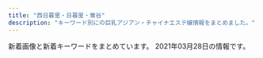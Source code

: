 ```yaml
---
title: "西日暮里・日暮里・鶯谷"
description: "キーワード別にの巨乳アジアン・チャイナエステ嬢情報をまとめました。"
---
```


新着画像と新着キーワードをまとめています。
2021年03月28日の情報です。

<DmmAffiliateIns />
<KeywordTable
  shops={
    [
    {
        "name": "\u6843",
        "station": "JR\u65e5\u66ae\u91cc\u99c5\u5357\u53e3",
        "url": "http://momo.tyo.cm/",
        "keywords": {
            "D": 20,
            "85": 5,
            "86": 15
        },
        "img_links": [
            "http://momo.tyo.cm/images/nav_link01.png",
            "http://momo.tyo.cm/images/bg_pick.png",
            "http://momo.tyo.cm/images/tit_com03.png",
            "http://momo.tyo.cm/images/nav_link03.png",
            "http://momo.tyo.cm/images/nav_link04.png",
            "http://momo.tyo.cm/photos/sites/53/2021/02/2021021607405730.jpg",
            "http://momo.tyo.cm/images/border02.png",
            "http://momo.tyo.cm/images/top_slider01.jpg",
            "http://momo.tyo.cm/images/tit03.png",
            "http://momo.tyo.cm/images/tit_com01.png",
            "http://momo.tyo.cm/images/tit01.png",
            "http://momo.tyo.cm/images/tit_link01.png",
            "http://momo.tyo.cm/images/pagetop.png",
            "http://momo.tyo.cm/photos/sites/53/2021/02/2021021607405658.jpg",
            "http://momo.tyo.cm/images/tit05.png",
            "http://momo.tyo.cm/images/tit04.png",
            "http://momo.tyo.cm/images/tit_staff.png",
            "http://momo.tyo.cm/images/tit_com.png",
            "http://momo.tyo.cm/images/tit_com04.png",
            "http://momo.tyo.cm/images/nav_link05.png",
            "http://momo.tyo.cm/images/nav_link06.png",
            "http://momo.tyo.cm/images/top_slider02.jpg",
            "http://momo.tyo.cm/photos/sites/53/2021/02/2021021607405578.jpg",
            "http://momo.tyo.cm/photos/sites/53/2021/02/2021021607405882.jpg",
            "http://momo.tyo.cm/images/tit_com02.png",
            "http://momo.tyo.cm/images/news.png",
            "http://momo.tyo.cm/images/tit_com05.png",
            "http://momo.tyo.cm/images/tit02.png",
            "http://momo.tyo.cm/images/border01.png",
            "http://momo.tyo.cm/images/nav_link02.png"
        ]
    },
    {
        "name": "\u306f\u305f\u3061",
        "img_links": [
            "http://www.mac-riraku106.xyz/static/picture/michi02.png",
            "http://www.mac-riraku106.xyz/static/picture/top-img09.png",
            "http://www.mac-riraku106.xyz/uploads/190723/33-1.jpg",
            "http://www.mac-riraku106.xyz/uploads/190723/1-2.jpg",
            "http://www.mac-riraku106.xyz/uploads/191106/1-191106092S0357.jpg",
            "http://www.mac-riraku106.xyz/static/picture/1.jpg",
            "http://www.mac-riraku106.xyz/static/picture/2.jpg",
            "http://www.mac-riraku106.xyz/uploads/191219/1-19121912423J29.jpg",
            "http://www.mac-riraku106.xyz/uploads/200317/1-20031G4420c38.jpg",
            "http://www.mac-riraku106.xyz/uploads/200501/1-200501144951148.jpg",
            "http://www.mac-riraku106.xyz/uploads/200325/1-2003251H340B9.jpg",
            "http://www.mac-riraku106.xyz/uploads/190723/21-1.jpg",
            "http://www.mac-riraku106.xyz/uploads/190723/1-1.jpg",
            "http://www.mac-riraku106.xyz/uploads/200501/1-200501145011C2.jpg",
            "http://www.mac-riraku106.xyz/uploads/191128/1-19112Q3102OP.jpg",
            "http://www.mac-riraku106.xyz/uploads/191209/1-191209122ZY50.jpg",
            "http://www.mac-riraku106.xyz/uploads/190723/23-1.jpg",
            "http://www.mac-riraku106.xyz/uploads/191128/1-19112Q3111UF.jpg",
            "http://www.mac-riraku106.xyz/uploads/200501/1-200501125150516.jpg",
            "http://www.mac-riraku106.xyz/uploads/200317/1-20031G44235R7.jpg",
            "http://www.mac-riraku106.xyz/uploads/200310/1-200310130925920.jpg",
            "http://www.mac-riraku106.xyz/uploads/200801/1-200P1110A4M2.jpg",
            "http://www.mac-riraku106.xyz/uploads/190723/10-2.jpg",
            "http://www.mac-riraku106.xyz/uploads/191106/1-191106092T0531.jpg",
            "http://www.mac-riraku106.xyz/static/picture/top-img03.png",
            "http://www.mac-riraku106.xyz/uploads/200818/1-200QQ554231G.jpg",
            "http://www.mac-riraku106.xyz/uploads/190723/34-1.jpg",
            "http://www.mac-riraku106.xyz/uploads/190723/25-1.jpg",
            "http://www.mac-riraku106.xyz/uploads/191209/1-191209123459153.jpg",
            "http://www.mac-riraku106.xyz/uploads/200501/1-200501125251121.jpg",
            "http://www.mac-riraku106.xyz/uploads/200501/1-200501125300127.jpg",
            "http://www.mac-riraku106.xyz/uploads/200310/1-20031013091I08.jpg",
            "http://www.mac-riraku106.xyz/uploads/190926/1-1Z926131R6102.jpg",
            "http://www.mac-riraku106.xyz/uploads/200818/1-200QQ5535E92.jpg",
            "http://www.mac-riraku106.xyz/uploads/190723/23-2.jpg",
            "http://www.mac-riraku106.xyz/uploads/200317/1-20031G44220J0.jpg",
            "http://www.mac-riraku106.xyz/uploads/190723/10-1.jpg",
            "http://www.mac-riraku106.xyz/uploads/200801/1-200P1110631926.jpg",
            "http://www.mac-riraku106.xyz/uploads/200325/1-2003251H312V4.jpg",
            "http://www.mac-riraku106.xyz/uploads/191008/1-19100Q5453V63.jpg",
            "http://www.mac-riraku106.xyz/static/picture/top-img02.png",
            "http://www.mac-riraku106.xyz/uploads/190906/1-1ZZ612503C39.jpg",
            "http://www.mac-riraku106.xyz/uploads/200310/1-200310130Z0421.jpg",
            "http://www.mac-riraku106.xyz/uploads/200818/1-200QQ55415J4.jpg",
            "http://www.mac-riraku106.xyz/uploads/190906/1-1ZZ6125225A4.jpg",
            "http://www.mac-riraku106.xyz/static/picture/call.png",
            "http://www.mac-riraku106.xyz/uploads/200801/1-200P1110412514.jpg",
            "http://www.mac-riraku106.xyz/uploads/191209/1-1912091229204E.jpg",
            "http://www.mac-riraku106.xyz/uploads/190926/1-1Z926131T2408.jpg",
            "http://www.mac-riraku106.xyz/static/picture/tel.png",
            "http://www.mac-riraku106.xyz/uploads/191106/1-191106092J62Y.jpg",
            "http://www.mac-riraku106.xyz/uploads/200608/1-20060Q02506204.jpg",
            "http://www.mac-riraku106.xyz/uploads/200608/1-20060Q0251EY.jpg",
            "http://www.mac-riraku106.xyz/uploads/191219/1-191219124141563.jpg",
            "http://www.mac-riraku106.xyz/static/picture/michi01.png",
            "http://www.mac-riraku106.xyz/uploads/190826/1-1ZR614462Qa.jpg",
            "http://www.mac-riraku106.xyz/uploads/200501/1-200501145002a7.jpg",
            "http://www.mac-riraku106.xyz/uploads/191008/1-19100Q5451M20.jpg",
            "http://www.mac-riraku106.xyz/uploads/191128/1-19112Q31009521.jpg",
            "http://www.mac-riraku106.xyz/static/picture/top-img01.png",
            "http://www.mac-riraku106.xyz/uploads/190723/23-3.jpg",
            "http://www.mac-riraku106.xyz/uploads/200501/1-200501125159161.jpg",
            "http://www.mac-riraku106.xyz/uploads/190826/1-1ZR6144611E0.jpg",
            "http://www.mac-riraku106.xyz/uploads/190723/30-1.jpg"
        ],
        "keywords": {
            "85": 16,
            "86": 20,
            "F": 3,
            "D": 48,
            "C": 18,
            "E": 6,
            "94": 3
        },
        "station": "JR\u65e5\u66ae\u91cc\u99c5\u5357\u53e3",
        "url": "http://www.mac-riraku106.xyz/"
    },
    {
        "station": "\u65e5\u66ae\u91cc\u99c5\u6771\u53e3",
        "url": "http://www.relax-mirai.info/",
        "keywords": {},
        "img_links": [
            "http://www.relax-mirai.info/gals/aki1.jpg",
            "http://www.relax-mirai.info/images/risa1.jpg",
            "http://www.relax-mirai.info/images/momo1.jpg",
            "http://www.relax-mirai.info/images/info01.jpg",
            "http://www.relax-mirai.info/images/m04.jpg",
            "http://www.relax-mirai.info/i/120/sayuri1.jpg",
            "http://www.relax-mirai.info/gals/risa1.jpg",
            "http://www.relax-mirai.info/gals/emi1.jpg",
            "http://www.relax-mirai.info/images/qr.jpg",
            "http://www.relax-mirai.info/i/images/momo1.jpg",
            "http://www.relax-mirai.info/i/images/sayuri1.jpg",
            "http://www.relax-mirai.info/gals/kaka1.jpg",
            "http://www.relax-mirai.info/images/info02.jpg",
            "http://www.relax-mirai.info/images/m03.jpg",
            "http://www.relax-mirai.info/images/m02.jpg",
            "http://www.relax-mirai.info/images/sayuri1.jpg"
        ],
        "name": "\u672a\u6765"
    },
    {
        "name": "\u685c\u306e\u5bb6",
        "url": "http://www.es-ms.work/",
        "keywords": {},
        "station": "JR\u9daf\u8c37\u99c5\u5317\u53e3",
        "img_links": [
            "http://www.es-ms.work/images/ac1.jpg",
            "http://www.es-ms.work/images/staff_t.jpg",
            "http://www.es-ms.work/images/tg.jpg",
            "http://www.es-ms.work/images/sys.jpg",
            "http://www.es-ms.work/images/rec2.jpg",
            "http://www.es-ms.work/img/rina1.jpg",
            "http://www.es-ms.work/images/int2.jpg",
            "http://www.es-ms.work/images/s1.png",
            "http://www.es-ms.work/staff/kaya.jpg",
            "http://www.es-ms.work/img/kaya1.jpg",
            "http://www.es-ms.work/images/interior_t.jpg",
            "http://www.es-ms.work/images/rec1.jpg",
            "http://www.es-ms.work/images/3.jpg",
            "http://www.es-ms.work/images/int1.jpg",
            "http://www.es-ms.work/images/head.jpg",
            "http://www.es-ms.work/images/2.jpg",
            "http://www.es-ms.work/images/news.jpg",
            "http://www.es-ms.work/staff/rina.jpg",
            "http://www.es-ms.work/images/1.jpg",
            "http://www.es-ms.work/staff/sayuri.jpg",
            "http://www.es-ms.work/img/sayuri1.jpg"
        ]
    },
    {
        "keywords": {
            "C": 6
        },
        "url": "http://www.en-nippori.net/",
        "station": "JR\u65e5\u66ae\u91cc\u99c5\u6771\u53e3",
        "img_links": [
            "http://www.en-nippori.net/image/mainparts/images/navi01_07.jpg",
            "http://www.en-nippori.net/image/therapist/02.jpg",
            "http://www.en-nippori.net/image/therapist/04.jpg",
            "http://www.en-nippori.net/image/therapist/03.jpg",
            "http://www.en-nippori.net/image/mainparts/images/navi01_03.jpg",
            "http://www.en-nippori.net/image/therapist/01.jpg",
            "http://www.en-nippori.net/image/mainparts/images/navi01_04.jpg",
            "http://www.en-nippori.net/image/therapist/06.jpg",
            "http://www.en-nippori.net/image/mainparts/images/navi01_02.jpg",
            "http://www.en-nippori.net/image/index/top.jpg",
            "http://www.en-nippori.net/image/mainparts/images/navi01_06.jpg",
            "http://www.en-nippori.net/image/mainparts/images/navi01_05.jpg",
            "http://www.en-nippori.net/image/mainparts/main.jpg"
        ],
        "name": "\u7e01"
    },
    {
        "url": "http://es-rlx.com/",
        "name": "\u5065\u7f8e\u5802",
        "keywords": {
            "C": 21
        },
        "img_links": [
            "http://es-rlx.com/img/access/roaddm.png",
            "http://es-rlx.com/staff/mai/01.jpg",
            "http://es-rlx.com/staff/minami/01.jpg",
            "http://es-rlx.com/pic/head.png",
            "http://es-rlx.com/img/access/kanban.png",
            "http://es-rlx.com/img/access/road01.jpg",
            "http://es-rlx.com/img/access/road04.jpg",
            "http://es-rlx.com/staff/minami/01mb.jpg",
            "http://es-rlx.com/img/ttl_mobile.png",
            "http://es-rlx.com/staff/rumi/01mb.jpg",
            "http://es-rlx.com/img/access/road02.jpg",
            "http://es-rlx.com/img/ttl_tnew.png",
            "http://es-rlx.com/staff/sakura/01mb.jpg",
            "http://es-rlx.com/staff/sakura/01.jpg",
            "http://es-rlx.com/staff/yuki/01mb.jpg",
            "http://es-rlx.com/img/ttl_staff.png",
            "http://es-rlx.com/staff/anna/01mb.jpg",
            "http://es-rlx.com/staff/anna/01.jpg",
            "http://es-rlx.com/staff/yuki/01.jpg",
            "http://es-rlx.com/img/access/road03.jpg",
            "http://es-rlx.com/img/ttl_rec.png",
            "http://es-rlx.com/pic/top1.jpg",
            "http://es-rlx.com/img/ft_tel.png",
            "http://es-rlx.com/staff/mai/01mb.jpg",
            "http://es-rlx.com/i/files/homeimg.jpg",
            "http://es-rlx.com/staff/rumi/01.jpg",
            "http://es-rlx.com/pic/top3.jpg",
            "http://es-rlx.com/pic/top2.jpg",
            "http://es-rlx.com/img/youtube.jpg"
        ],
        "station": "JR\u9daf\u8c37\u99c5\u5317\u53e3"
    },
    {
        "name": "\u3082\u307f\u306e\u6728",
        "keywords": {
            "87": 8,
            "85": 12,
            "E": 4,
            "C": 15,
            "86": 4,
            "83": 4,
            "D": 24
        },
        "station": "\u753a\u5c4b\u99c51\u756a\u51fa\u53e3",
        "img_links": [
            "https://mominoki.tyo.ac/images/themes/pink/line.png",
            "https://mominoki.tyo.ac/images/room3.jpg",
            "https://mominoki.tyo.ac/photos/sites/41/2020/11/2020111401222038.jpg",
            "https://mominoki.tyo.ac/photos/sites/41/2021/03/202103150747058.jpg",
            "https://mominoki.tyo.ac/photos/sites/41/2020/09/2020092801595154.jpg",
            "https://mominoki.tyo.ac/photos/sites/41/2020/09/2020092804344750.jpg",
            "https://mominoki.tyo.ac/images/themes/pink/no2.png",
            "https://mominoki.tyo.ac/photos/sites/41/2020/09/2020092804344656.jpg",
            "https://mominoki.tyo.ac/images/room2.jpg",
            "https://mominoki.tyo.ac/images/themes/pink/s_pickup.png",
            "https://mominoki.tyo.ac/images/themes/pink/mobile.jpg",
            "https://mominoki.tyo.ac/photos/sites/41/2021/03/202103150746598.jpg",
            "https://mominoki.tyo.ac/images/themes/pink/s_newface.png",
            "https://mominoki.tyo.ac/images/room4.jpg",
            "https://mominoki.tyo.ac/photos/sites/41/2020/09/2020092810535583.jpg",
            "https://mominoki.tyo.ac/images/themes/pink/r3.jpg",
            "https://mominoki.tyo.ac/images/themes/pink/s_news.png",
            "https://mominoki.tyo.ac/images/themes/pink/no1.png",
            "https://mominoki.tyo.ac/photos/sites/41/2020/09/2020092804344859.jpg",
            "https://mominoki.tyo.ac/images/themes/pink/s_ranking.png",
            "https://mominoki.tyo.ac/images/room1.jpg",
            "https://mominoki.tyo.ac/images/themes/pink/s_staff.png",
            "https://mominoki.tyo.ac/images/themes/pink/s_link.png"
        ],
        "url": "https://mominoki.tyo.ac/"
    },
    {
        "img_links": [
            "http://www.hohoemi.es-relax.info/images/nanami1.jpg",
            "http://www.hohoemi.es-relax.info/i/room/r02.jpg",
            "http://www.hohoemi.es-relax.info/images/r04.jpg",
            "http://www.hohoemi.es-relax.info/gals/mirai1.jpg",
            "http://www.hohoemi.es-relax.info/images/r02.jpg",
            "http://www.hohoemi.es-relax.info/images/img04.jpg",
            "http://www.hohoemi.es-relax.info/gals/yuri1.jpg",
            "http://www.hohoemi.es-relax.info/i/room/r01.jpg",
            "http://www.hohoemi.es-relax.info/gals/yuyu1.jpg",
            "http://www.hohoemi.es-relax.info/gals/nanami1.jpg",
            "http://www.hohoemi.es-relax.info/gals/nana1.jpg",
            "http://www.hohoemi.es-relax.info/images/162-1.jpg",
            "http://www.hohoemi.es-relax.info/images/img02.jpg",
            "http://www.hohoemi.es-relax.info/images/img03.jpg",
            "http://www.hohoemi.es-relax.info/gals/egao1.jpg",
            "http://www.hohoemi.es-relax.info/i/room/r03.jpg",
            "http://www.hohoemi.es-relax.info/images/r01.jpg",
            "http://www.hohoemi.es-relax.info/images/r03.jpg",
            "http://www.hohoemi.es-relax.info/gals/karin1.jpg",
            "http://www.hohoemi.es-relax.info/i/room/r04.jpg",
            "http://www.hohoemi.es-relax.info/gals/monika1.jpg",
            "http://www.hohoemi.es-relax.info/gals/rika1.jpg",
            "http://www.hohoemi.es-relax.info/images/r05.jpg",
            "http://www.hohoemi.es-relax.info/images/newsbar.jpg"
        ],
        "url": "http://www.hohoemi.es-relax.info/",
        "station": "JR\u897f\u65e5\u66ae\u91cc\u99c5",
        "keywords": {},
        "name": "\u307b\u307b\u3048\u307f"
    },
    {
        "img_links": [
            "http://www.ai-lian.work/images/1.jpg",
            "http://www.ai-lian.work/images/staff_t.jpg",
            "http://www.ai-lian.work/images/line.png",
            "http://www.ai-lian.work/images/news.jpg",
            "http://www.ai-lian.work/images/rec1.jpg",
            "http://www.ai-lian.work/img/yui1.jpg",
            "http://www.ai-lian.work/images/3.jpg",
            "http://www.ai-lian.work/images/int2.jpg",
            "http://www.ai-lian.work/images/ta.jpg",
            "http://www.ai-lian.work/images/sys1.jpg",
            "http://www.ai-lian.work/images/int1.jpg",
            "http://www.ai-lian.work/img/aya1.jpg",
            "http://www.ai-lian.work/img/saya1.jpg",
            "http://www.ai-lian.work/images/2.jpg",
            "http://www.ai-lian.work/images/mobile.jpg",
            "http://www.ai-lian.work/images/interior_t.jpg",
            "http://www.ai-lian.work/images/head.jpg",
            "http://www.ai-lian.work/images/tel.jpg"
        ],
        "station": "JR\u9daf\u8c37\u99c5\u5317\u53e3",
        "url": "http://www.ai-lian.work/",
        "name": "\u5fc3\u7f8e",
        "keywords": {}
    },
    {
        "name": "\u30e9\u30d4\u30b9",
        "url": "http://lapis.tyo.cm/",
        "station": "JR\u9daf\u8c37\u99c5\u5317\u53e3",
        "keywords": {
            "D": 16,
            "83": 4,
            "87": 4,
            "86": 8
        },
        "img_links": [
            "http://lapis.tyo.cm/photos/sites/75/2021/01/2021010407562482.jpg",
            "http://lapis.tyo.cm/photos/sites/75/2021/01/2021010407562290.jpg",
            "http://lapis.tyo.cm/images/new.jpg",
            "http://lapis.tyo.cm/images/mobile.jpg",
            "http://lapis.tyo.cm/images/nbj1.jpg",
            "http://lapis.tyo.cm/photos/sites/75/2021/01/2021010407562697.jpg",
            "http://lapis.tyo.cm/images/s_staff.jpg",
            "http://lapis.tyo.cm/images/pick_bj1.jpg",
            "http://lapis.tyo.cm/images/s_pick.jpg",
            "http://lapis.tyo.cm/images/s_blog.jpg",
            "http://lapis.tyo.cm/images/s_link.jpg",
            "http://lapis.tyo.cm/images/pick_bj3.jpg",
            "http://lapis.tyo.cm/images/nbj3.jpg",
            "http://lapis.tyo.cm/images/top.png",
            "http://lapis.tyo.cm/images/s_face.jpg",
            "http://lapis.tyo.cm/photos/sites/75/2021/01/2021010407562324.jpg"
        ]
    },
    {
        "url": "http://chou.ies.bz/",
        "keywords": {
            "86": 7,
            "D": 9,
            "C": 1,
            "84": 2,
            "85": 1,
            "E": 1,
            "87": 1
        },
        "station": "JR\u897f\u65e5\u66ae\u91cc\u99c5",
        "img_links": [
            "http://chou.ies.bz/images/n3.png",
            "http://chou.ies.bz/photos/sites/85/2019/06/2019062803491517.jpg",
            "http://chou.ies.bz/photos/sites/85/2019/07/2019070509385227.jpg",
            "http://chou.ies.bz/photos/sites/85/2020/12/2020120204150858.jpg",
            "http://chou.ies.bz/images/mobile.png",
            "http://chou.ies.bz/photos/sites/85/2020/12/2020120204265615.jpg",
            "http://chou.ies.bz/photos/sites/85/2020/10/2020100610383828.jpg",
            "http://chou.ies.bz/images/s1.png",
            "http://chou.ies.bz/images/s_pick.png",
            "http://chou.ies.bz/photos/sites/85/2019/07/2019070106333414.jpg",
            "http://chou.ies.bz/images/s3.png",
            "http://chou.ies.bz/photos/sites/85/2019/07/2019070106340260.jpg",
            "http://chou.ies.bz/images/n1.jpg",
            "http://chou.ies.bz/images/s_link.png",
            "http://chou.ies.bz/images/s_staff.jpg",
            "http://chou.ies.bz/photos/sites/85/2020/10/2020100610370157.jpg",
            "http://chou.ies.bz/images/top.png",
            "http://chou.ies.bz/photos/sites/85/2020/12/2020121802483415.jpg",
            "http://chou.ies.bz/photos/sites/85/2019/07/2019070106330942.jpg",
            "http://chou.ies.bz/photos/sites/85/2019/12/2019120602315853.jpg",
            "http://chou.ies.bz/photos/sites/85/2019/07/2019070106320474.jpg",
            "http://chou.ies.bz/images/s_news.png"
        ],
        "name": "\u706f\u308a\u5c4b"
    },
    {
        "url": "http://onkyoukou.tyo.cm/",
        "name": "\u6e29\u99a8\u6e2f-\u304a\u3093\u304d\u3087\u3046\u3053\u3046-",
        "station": "JR\u897f\u65e5\u66ae\u91cc\u99c5",
        "keywords": {
            "87": 3,
            "88": 6,
            "86": 3,
            "C": 13
        },
        "img_links": [
            "http://onkyoukou.tyo.cm/images/s_news.jpg",
            "http://onkyoukou.tyo.cm/images/nbj3.jpg",
            "http://onkyoukou.tyo.cm/images/s_pick.jpg",
            "http://onkyoukou.tyo.cm/images/line.jpg",
            "http://onkyoukou.tyo.cm/images/s_mobile.jpg",
            "http://onkyoukou.tyo.cm/images/acc1.jpg",
            "http://onkyoukou.tyo.cm/images/face_bj3.jpg",
            "http://onkyoukou.tyo.cm/images/s_face.jpg",
            "http://onkyoukou.tyo.cm/images/face_bj.jpg",
            "http://onkyoukou.tyo.cm/images/top.png",
            "http://onkyoukou.tyo.cm/images/s_staff.jpg",
            "http://onkyoukou.tyo.cm/photos/sites/88/2017/03/staff4.jpg",
            "http://onkyoukou.tyo.cm/images/acc2.jpg",
            "http://onkyoukou.tyo.cm/photos/sites/88/2017/03/staff1.jpg",
            "http://onkyoukou.tyo.cm/images/s_link.jpg",
            "http://onkyoukou.tyo.cm/images/mobile.jpg",
            "http://onkyoukou.tyo.cm/images/s_staff1.jpg",
            "http://onkyoukou.tyo.cm/images/acc3.jpg",
            "http://onkyoukou.tyo.cm/photos/sites/88/2020/03/2020030111163079.jpg",
            "http://onkyoukou.tyo.cm/images/n1.jpg",
            "http://onkyoukou.tyo.cm/images/n3.jpg",
            "http://onkyoukou.tyo.cm/photos/sites/88/2017/03/staff2.jpg",
            "http://onkyoukou.tyo.cm/images/nbj1.jpg"
        ]
    },
    {
        "keywords": {
            "83": 36,
            "C": 36,
            "87": 12,
            "D": 24,
            "E": 12,
            "86": 24
        },
        "url": "http://flowerscent.este.work/",
        "img_links": [
            "http://flowerscent.este.work/head_1_4691_1553674270167089.png",
            "http://flowerscent.este.work/head_3_4691_1556258938113847.png",
            "http://flowerscent.este.work/2/uploadimg/1616469849.jpg",
            "http://flowerscent.este.work/2/uploadimg/1599833697.jpg",
            "http://flowerscent.este.work/head_2_4691_1553674270815382.png",
            "http://flowerscent.este.work/2/uploadimg/1600260826.jpg"
        ],
        "station": "JR\u897f\u65e5\u66ae\u91cc\u99c5",
        "name": "\u3075\u308f\u3075\u308f"
    },
    {
        "station": "JR\u65e5\u66ae\u91cc\u99c5",
        "keywords": {},
        "url": "http://www.night.ne.jp/tokyo/hayasi/",
        "img_links": [
            "http://www.night.ne.jp/_format/P/img/index_enter_1.jpg",
            "http://www.night.ne.jp/tokyo/hayasi/img/view_3.jpg",
            "http://www.night.ne.jp/tokyo/hayasi/img/view_5.jpg",
            "http://www.night.ne.jp/nightnet/img/9.jpg",
            "http://www.night.ne.jp/nightnet/img/17.jpg",
            "http://www.night.ne.jp/nightnet/img/2.jpg",
            "http://www.night.ne.jp/_format/W/img/whats_view.jpg",
            "http://www.night.ne.jp/nightnet/img/6.jpg",
            "http://www.night.ne.jp/tokyo/hayasi/img/qr_code.jpg",
            "http://www.night.ne.jp/nightnet/img/7.jpg",
            "http://www.night.ne.jp/tokyo/hayasi/img/index.jpg",
            "http://www.night.ne.jp/nightnet/img/13.jpg",
            "http://www.night.ne.jp/tokyo/hayasi/img/index_top.jpg",
            "http://www.night.ne.jp/_format/P/img/over_msg_01.jpg",
            "http://www.night.ne.jp/nightnet/img/11.jpg",
            "http://www.night.ne.jp/nightnet/img/15.jpg",
            "http://www.night.ne.jp/nightnet/img/16.jpg",
            "http://www.night.ne.jp/nightnet/img/3.jpg",
            "http://www.night.ne.jp/tokyo/hayasi/img/view_1.jpg",
            "http://www.night.ne.jp/tokyo/hayasi/img_staff/g_7181.jpg",
            "http://www.night.ne.jp/nightnet/img/8.jpg",
            "http://www.night.ne.jp/tokyo/hayasi/img/index_view.jpg",
            "http://www.night.ne.jp/nightnet/img/1.jpg",
            "http://www.night.ne.jp/nightnet/img/14.jpg",
            "http://www.night.ne.jp/nightnet/img/10.jpg",
            "http://www.night.ne.jp/nightnet/img/12a.jpg",
            "http://www.night.ne.jp/nightnet/img/4.jpg",
            "http://www.night.ne.jp/tokyo/hayasi/img/view_2.jpg",
            "http://www.night.ne.jp/_format/P/img/whats_news.jpg",
            "http://www.night.ne.jp/_format/P/img/over_msg_02.jpg",
            "http://www.night.ne.jp/nightnet/img/5.jpg",
            "http://www.night.ne.jp/tokyo/hayasi/img/view_4.jpg",
            "http://www.night.ne.jp/tokyo/hayasi/img/view_6.jpg"
        ],
        "name": "\u6797\u30de\u30c3\u30b5\u30fc\u30b8"
    },
    {
        "name": "\u30bd\u30d5\u30a3\u30a2",
        "station": "JR\u65e5\u66ae\u91cc\u99c5\u5357\u53e3",
        "url": "https://www.sofia-est.com/",
        "img_links": [
            "https://www.sofia-est.com/img/girl/thumb/s97_2.jpg",
            "https://www.sofia-est.com/img/material/noimg_b.jpg",
            "https://www.sofia-est.com/img/girl/thumb/s99_2.jpg",
            "https://www.sofia-est.com/img/material/photo2.jpg",
            "https://www.sofia-est.com/img/material/page6_subt1.png",
            "https://www.sofia-est.com/img/material/pagetop_rollout.png",
            "https://www.sofia-est.com/img/material/top_news.png",
            "https://www.sofia-est.com/img/what/coupon202009.png",
            "https://www.sofia-est.com/img/banner/koko_120x60.png",
            "https://www.sofia-est.com/img/material/photo4.jpg",
            "https://www.sofia-est.com/img/girl/thumb/s89_1.jpg",
            "https://www.sofia-est.com/img/material/noimg_m.jpg",
            "https://www.sofia-est.com/img/girl/pickup/pickup20191220093702.jpg",
            "https://www.sofia-est.com/img/girl/list/s92_list.jpg",
            "https://www.sofia-est.com/img/material/course_tanta1.png",
            "https://www.sofia-est.com/img/material/page6_subt2.png",
            "https://www.sofia-est.com/img/girl/pickup/pickup20200111122329.jpg",
            "https://www.sofia-est.com/img/material/iph.png",
            "https://www.sofia-est.com/img/material/page3_subt1.png",
            "https://www.sofia-est.com/img/top/topslide20150918.jpg",
            "https://www.sofia-est.com/img/girl/list/s55_list.jpg",
            "https://www.sofia-est.com/img/material/top_movie.png",
            "https://www.sofia-est.com/img/girl/list/s57_list.jpg",
            "https://www.sofia-est.com/img/girl/main/s111_1.jpg",
            "https://www.sofia-est.com/img/top/topslide20141210.jpg",
            "https://www.sofia-est.com/img/material/courseoption_rev1.png",
            "https://www.sofia-est.com/img/material/hosi5.png",
            "https://www.sofia-est.com/img/girl/main/s99_1.jpg",
            "https://www.sofia-est.com/img/material/gm6_rollout.png",
            "https://www.sofia-est.com/img/material/mob_t1.jpg",
            "https://www.sofia-est.com/img/material/photo3.jpg",
            "https://www.sofia-est.com/img/material/top_camp.png",
            "https://www.sofia-est.com/img/material/photo7.jpg",
            "https://www.sofia-est.com/img/girl/thumb/s55_1.jpg",
            "https://www.sofia-est.com/img/material/movieicon.png",
            "https://www.sofia-est.com/img/girl/list/s89_list.jpg",
            "https://www.sofia-est.com/img/material/page4_subt1.png",
            "https://www.sofia-est.com/img/material/page5_subt1.png",
            "https://www.sofia-est.com/img/girl/thumb/s81_5.jpg",
            "https://www.sofia-est.com/img/girl/main/s94_1.jpg",
            "https://www.sofia-est.com/img/material/coursepoint_rev2.png",
            "https://www.sofia-est.com/img/material/doublecourse_rev1.png",
            "https://www.sofia-est.com/img/girl/thumb/s81_4.jpg",
            "https://www.sofia-est.com/img/girl/main/s92_1.jpg",
            "https://www.sofia-est.com/img/girl/thumb/s89_2.jpg",
            "https://www.sofia-est.com/img/material/course_tanta2.png",
            "https://www.sofia-est.com/img/girl/list/s108_list.jpg",
            "https://www.sofia-est.com/img/girl/main/s57_1.jpg",
            "https://www.sofia-est.com/img/girl/thumb/s56_1.jpg",
            "https://www.sofia-est.com/img/girl/list/s81_list.jpg",
            "https://www.sofia-est.com/img/girl/thumb/s94_2.jpg",
            "https://www.sofia-est.com/img/material/top_newface.png",
            "https://www.sofia-est.com/img/girl/thumb/s85_2.jpg",
            "https://www.sofia-est.com/img/girl/main/s108_1.jpg",
            "https://www.sofia-est.com/img/girl/thumb/s55_2.jpg",
            "https://www.sofia-est.com/img/top/topslide20141211.jpg",
            "https://www.sofia-est.com/img/material/gm3_rollout.png",
            "https://www.sofia-est.com/img/material/mob_t2.jpg",
            "https://www.sofia-est.com/img/material/gm4_rollout.png",
            "https://www.sofia-est.com/img/material/page6_subt3.png",
            "https://www.sofia-est.com/img/girl/thumb/s108_1.jpg",
            "https://www.sofia-est.com/img/material/movie_left_yaji.png",
            "https://www.sofia-est.com/img/girl/main/s85_1.jpg",
            "https://www.sofia-est.com/img/material/photo1.jpg",
            "https://www.sofia-est.com/img/material/gm2_rollout.png",
            "https://www.sofia-est.com/img/material/mob_t5.jpg",
            "https://www.sofia-est.com/img/material/mobileqr.png",
            "https://www.sofia-est.com/img/material/page8_subt1.png",
            "https://www.sofia-est.com/img/girl/thumb/s84_2.jpg",
            "https://www.sofia-est.com/img/girl/list/s111_list.jpg",
            "https://www.sofia-est.com/img/girl/thumb/s57_1.jpg",
            "https://www.sofia-est.com/img/material/photobig.jpg",
            "https://www.sofia-est.com/img/material/top_infomation.png",
            "https://www.sofia-est.com/img/girl/thumb/s84_1.jpg",
            "https://www.sofia-est.com/img/girl/main/s55_1.jpg",
            "https://www.sofia-est.com/img/girl/list/s100_list.jpg",
            "https://www.sofia-est.com/img/girl/thumb/s55_3.jpg",
            "https://www.sofia-est.com/img/material/movie_right_yaji.png",
            "https://www.sofia-est.com/img/material/top_twitter.png",
            "https://www.sofia-est.com/img/material/page2_subt1.png",
            "https://www.sofia-est.com/img/material/mob_t3.jpg",
            "https://www.sofia-est.com/img/girl/thumb/s92_1.jpg",
            "https://www.sofia-est.com/img/material/top_pickup.png",
            "https://www.sofia-est.com/img/material/photo6.jpg",
            "https://www.sofia-est.com/img/material/page4_subt2.png",
            "https://www.sofia-est.com/img/girl/thumb/s92_2.jpg",
            "https://www.sofia-est.com/img/material/phototxt.jpg",
            "https://www.sofia-est.com/img/material/gm5_rollout.png",
            "https://www.sofia-est.com/img/girl/thumb/s85_3.jpg",
            "https://www.sofia-est.com/img/material/photo8.jpg",
            "https://www.sofia-est.com/img/girl/list/s99_list.jpg",
            "https://www.sofia-est.com/img/girl/thumb/s97_1.jpg",
            "https://www.sofia-est.com/img/girl/list/s85_list.jpg",
            "https://www.sofia-est.com/img/girl/main/s84_1.jpg",
            "https://www.sofia-est.com/img/material/page7_subt1.png",
            "https://www.sofia-est.com/img/girl/thumb/s111_1.jpg",
            "https://www.sofia-est.com/img/girl/thumb/s56_2.jpg",
            "https://www.sofia-est.com/img/material/page3_1_subt2.png",
            "https://www.sofia-est.com/img/material/top_kodawari.png",
            "https://www.sofia-est.com/img/girl/main/s56_1.jpg",
            "https://www.sofia-est.com/img/material/gm1_rollout.png",
            "https://www.sofia-est.com/img/girl/main/s81_1.jpg",
            "https://www.sofia-est.com/img/girl/thumb/s85_1.jpg",
            "https://www.sofia-est.com/img/girl/mobilepickup/mobilepickup20200302124127.jpg",
            "https://www.sofia-est.com/img/girl/thumb/s81_1.jpg",
            "https://www.sofia-est.com/img/girl/pickup/pickup20191220093623.jpg",
            "https://www.sofia-est.com/img/material/movie20141210.jpg",
            "https://www.sofia-est.com/img/material/page5_subt2.png",
            "https://www.sofia-est.com/img/material/mob_youtube.png",
            "https://www.sofia-est.com/img/material/top_about.png",
            "https://www.sofia-est.com/img/girl/thumb/s81_2.jpg",
            "https://www.sofia-est.com/img/girl/list/s84_list.jpg",
            "https://www.sofia-est.com/img/girl/thumb/s81_3.jpg",
            "https://www.sofia-est.com/img/girl/thumb/s99_1.jpg",
            "https://www.sofia-est.com/img/material/page8_subt2.png",
            "https://www.sofia-est.com/img/girl/list/s97_list.jpg",
            "https://www.sofia-est.com/img/girl/list/s94_list.jpg",
            "https://www.sofia-est.com/img/material/sd_rt_btn.png",
            "https://www.sofia-est.com/img/girl/list/s56_list.jpg",
            "https://www.sofia-est.com/img/material/top_kodawariimg1.jpg",
            "https://www.sofia-est.com/img/material/mob_t4.jpg",
            "https://www.sofia-est.com/img/girl/pickup/pickup20190509222453.jpg",
            "https://www.sofia-est.com/img/girl/main/s97_1.jpg",
            "https://www.sofia-est.com/img/material/page3_1_subt1.png",
            "https://www.sofia-est.com/img/girl/thumb/s94_1.jpg",
            "https://www.sofia-est.com/img/girl/main/s89_1.jpg",
            "https://www.sofia-est.com/img/material/yakusoku.png",
            "https://www.sofia-est.com/img/material/photo5.jpg"
        ],
        "keywords": {
            "\u30c0\u30a4\u30ca\u30de\u30a4\u30c8": 1,
            "\u30bb\u30af\u30b7\u30fc": 28,
            "G": 1,
            "E": 1
        }
    },
    {
        "url": "http://esthe-aroma.red/",
        "station": "JR\u65e5\u66ae\u91cc\u99c5\u6771\u53e3",
        "img_links": [
            "http://esthe-aroma.red/images/sruru.jpg",
            "http://esthe-aroma.red/images/top.png",
            "http://esthe-aroma.red/images/r2.jpg",
            "http://esthe-aroma.red/images/staff_s.png",
            "http://esthe-aroma.red/images/cg04.jpg",
            "http://esthe-aroma.red/images/cg07.jpg",
            "http://esthe-aroma.red/images/cg03.jpg",
            "http://esthe-aroma.red/images/r4.jpg",
            "http://esthe-aroma.red/images/kan.jpg",
            "http://esthe-aroma.red/images/cg01.jpg",
            "http://esthe-aroma.red/images/imm.jpg",
            "http://esthe-aroma.red/images/news.png",
            "http://esthe-aroma.red/images/rec.png",
            "http://esthe-aroma.red/images/cg02.jpg",
            "http://esthe-aroma.red/images/r3.jpg",
            "http://esthe-aroma.red/images/precau.png",
            "http://esthe-aroma.red/link/menlog.jpg",
            "http://esthe-aroma.red/images/r1.jpg",
            "http://esthe-aroma.red/images/cg06.jpg",
            "http://esthe-aroma.red/images/cg09.jpg",
            "http://esthe-aroma.red/images/evetop.png",
            "http://esthe-aroma.red/images/cg10.jpg"
        ],
        "name": "\u548c\u5408 \u308f\u3054\u3046",
        "keywords": {
            "86": 8,
            "E": 1,
            "D": 7
        }
    },
    {
        "keywords": {},
        "name": "\u9e97\u4eba",
        "url": "http://reijin.xyz.mn/",
        "img_links": [],
        "station": "JR\u65e5\u66ae\u91cc\u99c5\u6771\u53e3"
    },
    {
        "name": "\u307f\u306a\u307f",
        "station": "JR\u65e5\u66ae\u91cc\u99c5\u6771\u53e3",
        "img_links": [
            "http://es-minami.com/gals/sakura1.jpg",
            "http://es-minami.com/img/sayuri2.jpg",
            "http://www.es-minami.com/gals/mika2.jpg",
            "http://www.es-minami.com/gals/rika1.jpg",
            "http://www.es-minami.com/images/rika1.jpg",
            "http://www.es-minami.com/images/yuki1.jpg",
            "http://www.es-minami.com/images/staff-bar.png",
            "http://www.es-minami.com/img/riri1.jpg",
            "http://es-minami.com/images/rika1.jpg",
            "http://es-minami.com/gals/yuki1.jpg",
            "http://es-minami.com/gals/nana1.jpg",
            "http://es-minami.com/images/riri1.jpg",
            "http://es-minami.com/images/sayuri2.jpg",
            "http://www.es-minami.com/images/pick_staff6.jpg",
            "http://es-minami.com/gals/mika1.jpg",
            "http://www.es-minami.com/gals/sayuri2.jpg",
            "http://www.es-minami.com/gals/sayuri1.jpg",
            "http://www.es-minami.com/img/sayuri1.jpg",
            "http://www.es-minami.com/img/mika1.jpg",
            "http://es-minami.com/images/sayuri1.jpg",
            "http://es-minami.com/img/sayuri1.jpg",
            "http://es-minami.com/images/yuki1.jpg",
            "http://www.es-minami.com/gals/nana1.jpg",
            "http://www.es-minami.com/img/mika2.jpg",
            "http://es-minami.com/gals/sayuri2.jpg",
            "http://www.es-minami.com/images/riri1.jpg",
            "http://www.es-minami.com/gals/sakura1.jpg",
            "http://es-minami.com/gals/riri1.jpg",
            "http://es-minami.com/images/mika2.jpg",
            "http://es-minami.com/img/yuki1.jpg",
            "http://es-minami.com/images/staff-bar.png",
            "http://es-minami.com/images/mika1.jpg",
            "http://es-minami.com/gals/sayuri1.jpg",
            "http://es-minami.com/gals/rika1.jpg",
            "http://es-minami.com/gals/mika2.jpg",
            "http://www.es-minami.com/img/sayuri2.jpg",
            "http://es-minami.com/images/news.png",
            "http://www.es-minami.com/img/yuki1.jpg",
            "http://www.es-minami.com/gals/riri1.jpg",
            "http://www.es-minami.com/images/mika1.jpg",
            "http://www.es-minami.com/images/sayuri2.jpg",
            "http://www.es-minami.com/gals/mika1.jpg",
            "http://es-minami.com/img/mika1.jpg",
            "http://www.es-minami.com/gals/yuki1.jpg",
            "http://www.es-minami.com/images/sayuri1.jpg",
            "http://www.es-minami.com/images/news.png",
            "http://www.es-minami.com/img/nana1.jpg",
            "http://es-minami.com/img/mika2.jpg",
            "http://es-minami.com/images/nana1.jpg",
            "http://es-minami.com/img/nana1.jpg",
            "http://www.es-minami.com/images/mika2.jpg",
            "http://es-minami.com/images/mobole.png",
            "http://www.es-minami.com/images/mobole.png",
            "http://es-minami.com/images/pick_staff6.jpg",
            "http://www.es-minami.com/images/nana1.jpg",
            "http://es-minami.com/img/riri1.jpg"
        ],
        "keywords": {},
        "url": "http://es-minami.com/"
    }
]
}
/>
<DmmAffiliateScript />
